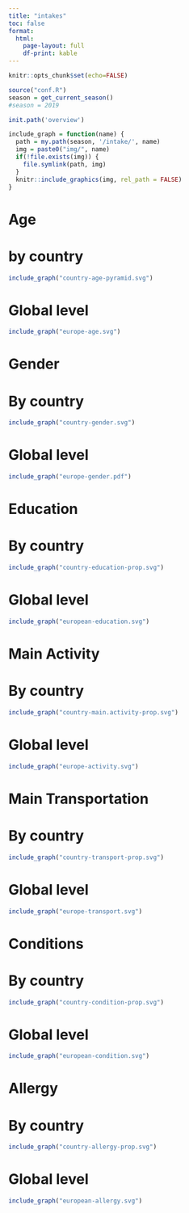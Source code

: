 ```yaml
---
title: "intakes"
toc: false
format: 
  html:
    page-layout: full
    df-print: kable
---
```


```r

knitr::opts_chunk$set(echo=FALSE)

source("conf.R")
season = get_current_season()
#season = 2019

init.path('overview')

include_graph = function(name) {
  path = my.path(season, '/intake/', name)
  img = paste0("img/", name)
  if(!file.exists(img)) {
    file.symlink(path, img)
  }
  knitr::include_graphics(img, rel_path = FALSE)
}


```

# Age

::: {.panel-tabset group="age"}

# by country

```r
include_graph("country-age-pyramid.svg")
```

# Global level

```r
include_graph("europe-age.svg")
```

:::

# Gender


::: {.panel-tabset group="gender"}

# By country

```r
include_graph("country-gender.svg")
```

# Global level

```r
include_graph("europe-gender.pdf")
```

:::


# Education

::: {.panel-tabset group="education"}

# By country

```r
include_graph("country-education-prop.svg")
```

# Global level

```r
include_graph("european-education.svg")
```

:::

# Main Activity

::: {.panel-tabset group="activity"}


# By country

```r
include_graph("country-main.activity-prop.svg")
```

# Global level

```r
include_graph("europe-activity.svg")
```

:::


# Main Transportation

::: {.panel-tabset group="transportation"}

# By country

```r
include_graph("country-transport-prop.svg")
```

# Global level

```r
include_graph("europe-transport.svg")
```

:::

# Conditions

::: {.panel-tabset group="condition"}

# By country

```r
include_graph("country-condition-prop.svg")
```

# Global level

```r
include_graph("european-condition.svg")
```

:::

# Allergy

::: {.panel-tabset group="allergy"}

# By country

```r
include_graph("country-allergy-prop.svg")
```

# Global level

```r
include_graph("european-allergy.svg")
```

:::
